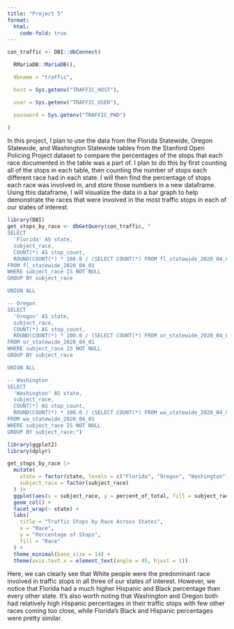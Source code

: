 ```yaml
---
title: "Project 5"
format: 
  html:
    code-fold: true
---
```


```r
con_traffic <- DBI::dbConnect(

  RMariaDB::MariaDB(),

  dbname = "traffic",

  host = Sys.getenv("TRAFFIC_HOST"),

  user = Sys.getenv("TRAFFIC_USER"),

  password = Sys.getenv("TRAFFIC_PWD")

)
```

In this project, I plan to use the data from the Florida Statewide, Oregon Statewide, and Washington Statewide tables from the Stanford Open Policing Project dataset to compare the percentages of the stops that each race documented in the table was a part of. I plan to do this by first counting all of the stops in each table, then counting the number of stops each different race had in each state. I will then find the percentage of stops each race was involved in, and store those numbers in a new dataframe. Using this dataframe, I will visualize the data in a bar graph to help demonstrate the races that were involved in the most traffic stops in each of our states of interest. 
```r
library(DBI)
get_stops_by_race <- dbGetQuery(con_traffic, "
SELECT 
  'Florida' AS state,
  subject_race,
  COUNT(*) AS stop_count,
  ROUND(COUNT(*) * 100.0 / (SELECT COUNT(*) FROM fl_statewide_2020_04_01), 2) AS percent_of_total
FROM fl_statewide_2020_04_01
WHERE subject_race IS NOT NULL
GROUP BY subject_race

UNION ALL

-- Oregon
SELECT 
  'Oregon' AS state,
  subject_race,
  COUNT(*) AS stop_count,
  ROUND(COUNT(*) * 100.0 / (SELECT COUNT(*) FROM or_statewide_2020_04_01), 2) AS percent_of_total
FROM or_statewide_2020_04_01
WHERE subject_race IS NOT NULL
GROUP BY subject_race

UNION ALL

-- Washington
SELECT 
  'Washington' AS state,
  subject_race,
  COUNT(*) AS stop_count,
  ROUND(COUNT(*) * 100.0 / (SELECT COUNT(*) FROM wa_statewide_2020_04_01), 2) AS percent_of_total
FROM wa_statewide_2020_04_01
WHERE subject_race IS NOT NULL
GROUP BY subject_race;")
```
```r
library(ggplot2)
library(dplyr)

get_stops_by_race |>
  mutate(
    state = factor(state, levels = c("Florida", "Oregon", "Washington")),
    subject_race = factor(subject_race)
  ) |>
  ggplot(aes(x = subject_race, y = percent_of_total, fill = subject_race)) +
  geom_col() +
  facet_wrap(~ state) +
  labs(
    title = "Traffic Stops by Race Across States",
    x = "Race",
    y = "Percentage of Stops",
    fill = "Race"
  ) +
  theme_minimal(base_size = 14) +
  theme(axis.text.x = element_text(angle = 45, hjust = 1))
```
Here, we can clearly see that White people were the predominant race involved in traffic stops in all three of our states of interest. However, we notice that Florida had a much higher Hispanic and Black percentage than every other state. It's also worth noting that Washington and Oregon both had relatively high Hispanic percentages in their traffic stops with few other races coming too close, while Florida's Black and Hispanic percentages were pretty similar. 

